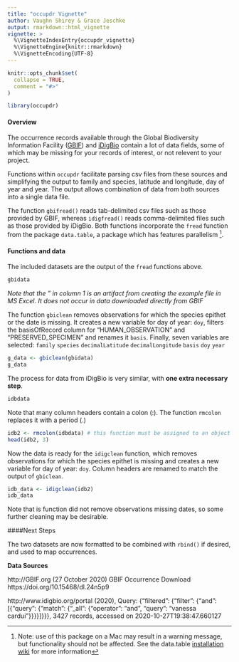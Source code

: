 ```yaml
---
title: "occupdr Vignette"
author: Vaughn Shirey & Grace Jeschke
output: rmarkdown::html_vignette
vignette: >
  %\VignetteIndexEntry{occupdr_vignette}
  %\VignetteEngine{knitr::rmarkdown}
  %\VignetteEncoding{UTF-8}
---
```


```r
knitr::opts_chunk$set(
  collapse = TRUE,
  comment = "#>"
)
```

```r
library(occupdr)
```
#### Overview
The occurrence records available through the Global Biodiversity Information Facility ([GBIF](www.gbif.org)) and [iDigBio](www.idigbio.org) contain a lot of data fields, some of which may be missing for your records of interest, or not relevent to your project. 

Functions within `occupdr` facilitate parsing csv files from these sources and simplifying the output to family and species, latitude and longitude, day of year and year. The output allows combination of data from both sources into a single data file.

The function `gbifread()` reads tab-delimited csv files such as those provided by GBIF, whereas `idigfread()` reads comma-delimited files such as those provided by iDigBio. Both functions incorporate the `fread` function from the package `data.table`, a package which has features parallelism [^1]. 

#### Functions and data

The included datasets are the output of the `fread` functions above. 

```r
gbidata
```
*Note that the " in column 1 is an artifact from creating the example file in MS Excel. It does not occur in data downloaded directly from GBIF*

The function `gbiclean` removes observations for which the species epithet or the date is missing. It creates a new variable for day of year: `doy`, filters the basisOfRecord column for "HUMAN_OBSERVATION" and "PRESERVED_SPECIMEN" and renames it `basis`. Finally, seven variables are selected: `family` `species` `decimalLatitude` `decimalLongitude` `basis` `doy` `year`


```r
g_data <- gbiclean(gbidata)
g_data
```



The process for data from iDigBio is very similar, with **one extra necessary step**.


```r
idbdata
```

Note that many column headers contain a colon (:). The function `rmcolon` replaces it with a period (.)

```r
idb2 <- rmcolon(idbdata) # this function must be assigned to an object
head(idb2, 3)
```

Now the data is ready for the `idigclean` function, which removes observations for which the species epithet is missing and creates a new variable for day of year: `doy`. Column headers are renamed to match the output of `gbiclean`.


```r
idb_data <- idigclean(idb2)
idb_data
```

Note that is function did not remove observations missing dates, so some further cleaning may be desirable. 


####Next Steps

The two datasets are now formatted to be combined with `rbind()` if desired, and used to map occurrences.  


[^1]:Note: use of this package on a Mac may result in a warning message, but functionality should not be affected. See the data.table [installation wiki](https://github.com/Rdatatable/data.table/wiki/Installation) for more information


**Data Sources**

http://GBIF.org (27 October 2020) GBIF Occurrence Download https://doi.org/10.15468/dl.24n5p9

http://www.idigbio.org/portal (2020),
Query: {"filtered": {"filter": {"and": [{"query": {"match": {"_all": {"operator": "and", "query": "vanessa cardui"}}}}]}}},
3427 records, accessed on 2020-10-27T19:38:47.660127
